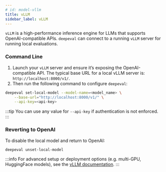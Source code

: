 ```yaml
---
# id: model-vllm
title: vLLM
sidebar_label: vLLM
---
```


`vLLM` is a high-performance inference engine for LLMs that supports OpenAI-compatible APIs. `deepeval` can connect to a running `vLLM` server for running local evaluations.

### Command Line

1. Launch your `vLLM` server and ensure it’s exposing the OpenAI-compatible API. The typical base URL for a local vLLM server is: `http://localhost:8000/v1/`.
2. Then run the following command to configure `deepeval`:

```bash
deepeval set-local-model --model-name=<model_name> \
    --base-url="http://localhost:8000/v1/" \
    --api-key=<api-key>
```

:::tip
You can use any value for `--api-key` if authentication is not enforced.
:::

### Reverting to OpenAI

To disable the local model and return to OpenAI:

```bash
deepeval unset-local-model
```

:::info
For advanced setup or deployment options (e.g. multi-GPU, HuggingFace models), see the [vLLM documentation](https://vllm.ai/).
:::